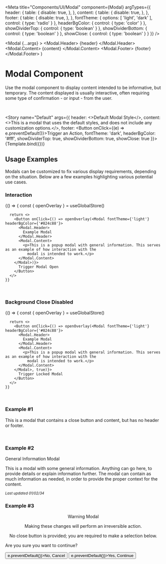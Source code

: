 


<Meta
  title="Components/UI/Modal"
  component={Modal}
  argTypes={{
    header: {
      table: {
        disable: true,
      },
    },
    content: {
      table: {
        disable: true,
      },
    },
    footer: {
      table: {
        disable: true,
      },
    },
    fontTheme: {
      options: [ 'light', 'dark' ],
      control: { type: 'radio' }
    },
    headerBgColor: {
      control: { type: 'color' }
    },
    showDividerTop: {
      control: {
        type: 'boolean'
      }
    },
    showDividerBottom: {
      control: {
        type: 'boolean'
      }
    },
    showClose: {
      control: {
        type: 'boolean'
      }
    }
  }}
/>

  <Modal {...args} >
    <Modal.Header>
      {header}
    </Modal.Header>
    <Modal.Content>
      {content}
    </Modal.Content>
    <Modal.Footer>
      {footer}
    </Modal.Footer>
  </Modal>
)

# Modal Component
Use the modal component to display content intended to be informative, but temporary. The content
displayed is usually interactive, often requiring some type of confirmation - or input - from the user.

<br/>

<Story name="Default"
       args={{
         header: <>Default Modal Style</>,
         content: <>This is a modal that uses the default styles, and does not include any customization options.</>,
         footer: <Button onClick={(e) => e.preventDefault()}>Trigger an Action</Button>,
         fontTheme: 'dark',
         headerBgColor: '#fff',
         showDividerTop: true,
         showDividerBottom: true,
         showClose: true
       }}>
  {Template.bind({})}
</Story>

<ArgsTable story="Default"/>

## Usage Examples
Modals can be customized to fix various display requirements, depending on the situation. Below are a few examples highlighting various potential use cases.

### Interaction
<Canvas>
  <Story name="Interaction">
    {() => {
      const { openOverlay } = useGlobalStore()

      return <>
        <Button onClick={() => openOverlay(<Modal fontTheme={'light'} headerBgColor={'#824c88'}>
          <Modal.Header>
            Example Modal
          </Modal.Header>
          <Modal.Content>
            <p>This is a popup modal with general information. This serves as an example of how interaction with the
              modal is intended to work.</p>
          </Modal.Content>
        </Modal>)}>
          Trigger Modal Open
        </Button>
      </>
    }}
  </Story>
</Canvas>

<br/>

### Background Close Disabled
<Canvas>
  <Story name="BgCloseDisabled">
    {() => {
      const { openOverlay } = useGlobalStore()

      return <>
        <Button onClick={() => openOverlay(<Modal fontTheme={'light'} headerBgColor={'#824c88'}>
          <Modal.Header>
            Example Modal
          </Modal.Header>
          <Modal.Content>
            <p>This is a popup modal with general information. This serves as an example of how interaction with the
              modal is intended to work.</p>
          </Modal.Content>
        </Modal>, true)}>
          Trigger Locked Modal
        </Button>
      </>
    }}
  </Story>
</Canvas>

<br/>

### Example #1
<Canvas withSource="open">
  <Story name="Example #1">
    <Modal fontTheme={'light'} headerBgColor={'#d9006e'}>
      <Modal.Content>
        <p>This is a modal that contains a close button and content, but has no header or footer.</p>
      </Modal.Content>
    </Modal>
  </Story>
</Canvas>

<br/>

### Example #2
<Canvas withSource="open">
  <Story name="Example #2">
    <Modal fontTheme={'light'} headerBgColor={'#363955'} showDividerBottom={false}>
      <Modal.Header>
        General Information Modal
      </Modal.Header>
      <Modal.Content>
        <p>This is a modal with some general information. Anything can go here, to provide details or explain
          information further. The modal can contain as much information as needed, in order to provide the proper
          context for the content.</p>
      </Modal.Content>
      <Modal.Footer>
        <sub><em>Last updated 01/02/34</em></sub>
      </Modal.Footer>
    </Modal>
  </Story>
</Canvas>

<br/>

### Example #3
<Canvas withSource="open">
  <Story name="Example #3">
    <Modal fontTheme={'light'} headerBgColor={'#d73636'} showClose={false}>
      <Modal.Header>
        <center>Warning Modal</center>
      </Modal.Header>
      <Modal.Content>
        <center>
          <p>Making these changes will perform an irreversible action.</p>
          <p>No close button is provided; you are required to make a selection below.</p>
        </center>
      </Modal.Content>
      <Modal.Footer>
        <div style={{ textAlign: 'center' }}>
          <p style={{ marginBottom: '1rem', fontSize: '1rem' }}>Are you sure you want to continue?</p>
        </div>
        <div style={{ textAlign: 'center' }}>
          <Button className="warn" onClick={(e) => e.preventDefault()}>No, Cancel</Button>
          <Button className="success" onClick={(e) => e.preventDefault()}>Yes, Continue</Button>
        </div>
      </Modal.Footer>
    </Modal>
  </Story>
</Canvas>

<Overlay/>
